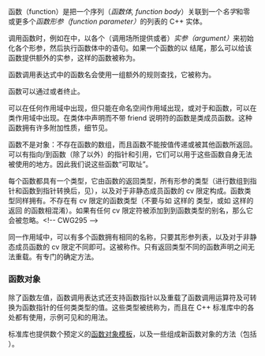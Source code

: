 {{title|函数}}
{{cpp/language/functions/navbar}}

函数（function）是把一个{{rlp|statements|语句}}序列（''函数体, function body''）关联到一个''名字''和零或更多个''函数形参（function parameter）''的列表的 C++ 实体。

{{source|
// 函数名：“isodd”
// 形参列表拥有一个形参，具有名字 “n” 和类型 int
// 返回类型是 bool
bool isodd(int n)
{                      // 函数体开始
    return n % 2;
}                      // 函数体结束
}}

调用函数时，例如在{{rlp|operator other#内建函数调用运算符|函数调用表达式}}中，以各个（调用场所提供或者{{rlp|default arguments|默认}}）''实参（argument）''来初始化各个形参，然后执行函数体中的语句。如果一个函数的{{rlp|function#形参列表|形参列表}}以 {{c|...}} 结尾，那么可以给该函数提供额外的实参，这样的函数被称为{{rlp|variadic arguments|变参函数}}。

{{source|
int main()
{
    for(int arg : {-3, -2, -1, 0, 1, 2, 3})
        std::cout &lt;&lt; isodd(arg) &lt;&lt; ' '; // isodd 被调用 7 次，
                                        // 每次从 arg 复制初始化 n
}
}}

函数调用表达式中{{rlp|unqualified lookup|无限定}}的函数名会使用一组额外的规则查找，它被称为{{rlp|adl|“实参依赖查找”（argument-dependent lookup/ADL）}}。

函数可以通过{{rlp|return|返回}}或者{{rlp|throw|抛出}}{{rlp|exceptions|异常}}终止。

{{rrev|since=c++20|
函数可以是{{rlp|coroutines|协程}}，在这种情况下，它可以暂停执行，并稍后恢复执行。
}}

{{rlp|function|函数声明}}可以在任何作用域中出现，但{{rlp|function|函数定义}}只能在命名空间作用域出现，或对于{{rlp|member functions|成员}}和{{rlp|friend|友元}}函数，可以在类作用域中出现。在类体中声明而不带 friend 说明符的函数是类成员函数。这种函数拥有许多附加性质，细节见{{rlp|member functions|成员函数}}。

函数不是对象：不存在函数的数组，而且函数不能按值传递或被其他函数所返回。可以有指向/到函数（除了{{rlp|main function|主函数}}{{rev inl|since=c++20|和{{rlp|extending std#取址限制|大多数标准库函数}}}}以外）的指针和引用，它们可以用于这些函数自身无法被使用的地方。因此我们说这些函数“可取址”。

每个函数都具有一个类型，它由函数的返回类型，所有形参的类型（进行数组到指针和函数到指针转换后，见{{rlp|function#形参列表|形参列表}}）{{rev inl|since=c++17|，函数是否为 {{rlpt|noexcept spec|noexcept}}}}，以及对于非静态成员函数的 cv 限定{{rev inl|since=c++11|和引用限定}}构成。函数类型同样拥有{{rlp|language linkage|语言链接}}。不存在有 cv 限定的函数类型（不要与如 {{c|int f() const;}} 这样的 {{rlp|member functions|cv 限定函数}}类型，或如 {{c|std::string const f();}} 这样的返回 {{rlp|cv|cv 限定类型}}的函数相混淆）。如果有任何 cv 限定符被添加到到函数类型的别名，那么它会被忽略。&lt;!-- CWG295 --&gt;

同一作用域中，可以有多个函数拥有相同的名称，只要其形参列表，以及对于非静态成员函数的 cv {{rev inl|since=c++11|或引用}}限定不同即可。这被称作{{rlp|overload resolution|函数重载}}。只有返回类型{{rev inl|since=c++17|及 noexcept 说明}}不同的函数声明之间无法重载。{{rlp|overloaded address|重载函数的地址}}有专门的确定方法。

{{rrev|since=c++11|
C++ 使用 {{rlp|lambda|lambda 表达式}} 实现{{enwiki|anonymous function|匿名函数}}。
}}

===函数对象===
除了函数左值，函数调用表达式还支持函数指针以及重载了函数调用运算符及可转换为函数指针的任何类类型的值{{rev inl|since=c++11|（包括 {{rlp|lambda|lambda 表达式}}）}}。这些类型被统称为{{named req|FunctionObject}}，而且在 C++ 标准库中的各处都有使用，示例可见{{named req|BinaryPredicate}}和{{named req|Compare}}的用法。

标准库也提供数个预定义的[[cpp/utility/functional|函数对象模板]]，以及一些组成新函数对象的方法（包括 {{lc|std::less}}{{rev inl|since=c++11|、{{lc|std::mem_fn}}、{{lc|std::bind}}、{{lc|std::function}}}}{{rev inl|since=c++17|、{{lc|std::not_fn}}}}{{rev inl|since=c++20|、{{lc|std::bind_front}}}}{{rev inl|since=c++23|、{{lc|std::bind_back}}、{{lc|std::move_only_function}}}}{{rev inl|since=c++26|、{{lc|std::copyable_function}} 和 {{lc|std::function_ref}}}}）。

{{langlinks|en|es|ja|ru}}